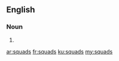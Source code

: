 ==English==

===Noun===
{{head|en|plural}}

# {{plural of|squad|lang=en|nocat=1}}

[[ar:squads]]
[[fr:squads]]
[[ku:squads]]
[[my:squads]]
